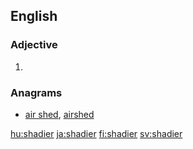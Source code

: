 ==English==

===Adjective===
{{head|en|adjective comparative form}}

# {{en-comparative of|shady}}

===Anagrams===
* [[air shed#English|air shed]], [[airshed#English|airshed]]

[[hu:shadier]]
[[ja:shadier]]
[[fi:shadier]]
[[sv:shadier]]